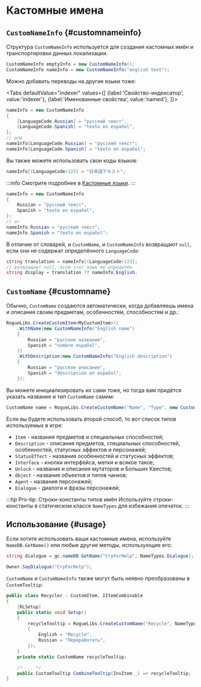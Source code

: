 # Кастомные имена


## `CustomNameInfo` {#customnameinfo}

Структура `CustomNameInfo` используется для создания кастомных имён и транспортировки данных локализации.

```csharp
CustomNameInfo emptyInfo = new CustomNameInfo();
CustomNameInfo nameInfo = new CustomNameInfo("english text");
```

Можно добавить переводы на другие языки тоже:

<Tabs
    defaultValue="indexer"
    values={[
        {label:'Свойство-индексатор', value:'indexer'},
        {label:'Именованные свойства', value:'named'},
    ]}>
<TabItem value="indexer">

```csharp
nameInfo = new CustomNameInfo
{
    [LanguageCode.Russian] = "русский текст",
    [LanguageCode.Spanish] = "texto en español",
};
// или
nameInfo[LanguageCode.Russian] = "русский текст";
nameInfo[LanguageCode.Spanish] = "texto en español";
```

Вы также можете использовать свои коды языков:

```csharp
nameInfo[(LanguageCode)123] = "日本語テキスト";
```

:::info
Смотрите подробнее в [Кастомные языки](./custom-languages).
:::

</TabItem>
<TabItem value="named">

```csharp
nameInfo = new CustomNameInfo
{
    Russian = "русский текст",
    Spanish = "texto en español",
};
// or
nameInfo.Russian = "русский текст";
nameInfo.Spanish = "texto en español";
```

</TabItem>
</Tabs>

В отличие от словарей, и `CustomName`, и `CustomNameInfo` возвращают `null`, если они не содержат определённого `LanguageCode`:

```csharp
string translation = nameInfo[(LanguageCode)123];
// возвращает null, если этот язык не определён
string display = translation ?? nameInfo.English;
```

## `CustomName` {#customname}

Обычно, `CustomName` создаются автоматически, когда добавляешь имена и описания своим предметам, особенностям, способностям и др.:

```csharp
RogueLibs.CreateCustomItem<MyCustomItem>()
    .WithName(new CustomNameInfo("English name")
    {
        Russian = "русское название",
        Spanish = "nombre español",
    })
    .WithDescription(new CustomNameInfo("English description")
    {
        Russian = "русское описание",
        Spanish = "descripción en español",
    });
```

Вы можете инициализировать их сами тоже, но тогда вам придётся указать название и тип `CustomName` самим:

```csharp
CustomName name = RogueLibs.CreateCustomName("Name", "Type", new CustomNameInfo("Info"));
```

Если вы будете использовать второй способ, то вот список типов используемых в игре:

- `Item` - названия предметов и специальных способностей;
- `Description` - описания предметов, специальных способностей, особенностей, статусных эффектов и персонажей;
- `StatusEffect` - названия особенностей и статусных эффектов;
- `Interface` - кнопки интерфейса, метки и всякое такое;
- `Unlock` - названия и описания мутаторов и Больших Квестов;
- `Object` - названия объектов и типов чанков;
- `Agent` - названия персонажей;
- `Dialogue` - диалоги и фразы персонажей;

:::tip Pro-tip: Строки-константы типов имён
Используйте строки-константы в статическом классе `NameTypes` для избежания опечаток.
:::

## Использование {#usage}

Если хотите использовать ваши кастомные имена, используйте `NameDB.GetName()` или любые другие методы, использующие его:

```csharp
string dialogue = gc.nameDB.GetName("CryForHelp", NameTypes.Dialogue);
```

```csharp
Owner.SayDialogue("CryForHelp");
```

`CustomName` и `CustomNameInfo` также могут быть неявно преобразованы в `CustomTooltip`:

```csharp
public class Recycler : CustomItem, IItemCombinable
{
    [RLSetup]
    public static void Setup()
    {
        recycleTooltip = RogueLibs.CreateCustomName("Recycle", NameTypes.Interface, new CustomNameInfo
        {
            English = "Recycle",
            Russian = "Переработать",
        });
    }
    private static CustomName recycleTooltip;

    /* ... */
    public CustomTooltip CombineTooltip(InvItem _) => recycleTooltip;
}
```